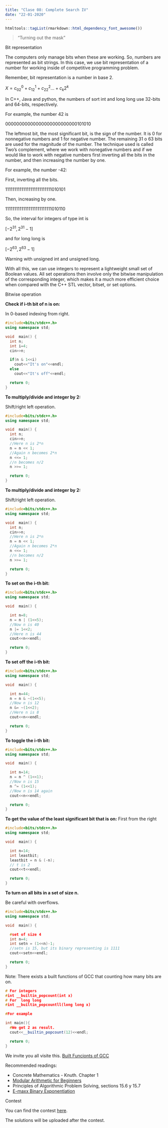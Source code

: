 ```yaml
---
title: "Clase 08: Complete Search IV"
date: "22-01-2020"
---
```


```r
htmltools::tagList(rmarkdown::html_dependency_font_awesome())
```

> "Turning out the mask"


<div class="topic">Bit representation</div>
The computers only manage bits when these are working. So, numbers are represented as bit strings. In this case, we use bit representation of a number for working inside of competitive programming problem.

Remember, bit representation is a number in base 2.

  $X = c_02^0+ c_12^1 + c_22^2 ... + c_k2^k$

In C++, Java and python, the numbers of sort int and long long use 32-bits and 64-bits, respectively.

For example, the number 42 is

00000000000000000000000000101010

The leftmost bit, the most significant bit, is the sign of the number. It is 0 for nonnegative numbers and 1 for negative number. The remaining 31 o 63 bits are used for the magnitude of the number. The technique used is called Two's complement, where we work with nonegative numbers and if we would like to work with negative numbers first inverting all the bits in the number, and then increasing the number by one.

For example, the number -42: 

First, inverting all the bits.

11111111111111111111111111010101

Then, increasing by one.

11111111111111111111111111010110

So, the interval for integers of type int is 

$[ -2^{31},2^{31}-1]$

and for long long is

$[ -2^{63},2^{63}-1]$

Warning with unsigned int and unsigned long.

With all this, we can use integers to represent a lightweight small set of Boolean values. All set operations
then involve only the bitwise manipulation of the corresponding integer, which makes
it a much more efficient choice when compared with the C++ STL vector<bool>,
bitset, or set<int> options.

<div class="topic">Bitwise operation</div>

**Check if i-th bit of n is on:**

In 0-based indexing from right.

```c++
#include<bits/stdc++.h>
using namespace std;

void  main() {
  int n;
  int i=4;
  cin>>n;

  if(n & 1<<i)
    cout<<"It's on"<<endl;
  else
    cout<<"It's off"<<endl;

  return 0;  
}
```

**To multiply/divide and integer by 2:**

Shift/right left operation.

```c++
#include<bits/stdc++.h>
using namespace std;

void  main() {
  int n;
  cin>>n;
  //Here n is 2*n
  n = n << 1;
  //Again n becomes 2*n
  n <<= 1;
  //n becomes n/2
  n >>= 1;

  return 0;  
}
```

**To multiply/divide and integer by 2:**

Shift/right left operation.

```c++
#include<bits/stdc++.h>
using namespace std;

void  main() {
  int n;
  cin>>n;
  //Here n is 2*n
  n = n << 1;
  //Again n becomes 2*n
  n <<= 1;
  //n becomes n/2
  n >>= 1;

  return 0;  
}
```

**To set on the i-th bit:**

```c++
#include<bits/stdc++.h>
using namespace std;

void  main() {

  int n=8;
  n = n | (1<<5);
  //Now n is 40
  n |= 1<<2;
  //Here n is 44
  cout<<n<<endl;

  return 0;  
}
```

**To set off the i-th bit:**

```c++
#include<bits/stdc++.h>
using namespace std;

void  main() {

  int n=44;
  n = n & ~(1<<5); 
  //Now n is 12
  n &= ~(1<<2); 
  //Here n is 8
  cout<<n<<endl;

  return 0;  
}
```

**To toggle the i-th bit:**

```c++
#include<bits/stdc++.h>
using namespace std;

void  main() {

  int n=14;
  n = n ^ (1<<1); 
  //Now n is 15
  n ^= (1<<1); 
  //Now n is 14 again 
  cout<<n<<endl;

  return 0;  
}
```
**To get the value of the least significant bit that is on:**
First from the right

```c++
#include<bits/stdc++.h>
using namespace std;

void  main() {

  int n=14;
  int leastbit;
  leastbit = n & (-n); 
  // t is 2
  cout<<t<<endl;

  return 0;  
}
```

**To turn on all bits in a set of size n.**

Be careful with overflows.

```c++
#include<bits/stdc++.h>
using namespace std;

void  main() {

  #set of size 4
  int n=4;
  int setn = (1<<n)-1; 
  //setn is 15, but its binary representing is 1111
  cout<<setn<<endl;

  return 0;  
}
```

Note:
There exists a built functions of GCC that counting how many bits are on.
```c++
# For integers
#int __builtin_popcount(int x)
# For  long long 
#int __builtin_popcountll(long long x)

#For example

int main(){
  #We get 2 as result.
  cout<<__builtin_popcount(12)<<endl;

  return 0;
}

```
We invite you all visite this.
[Built Funcionts of GCC](https://www.geeksforgeeks.org/builtin-functions-gcc-compiler/)


Recommended readings:

* Concrete Mathematics - Knuth. Chapter 1
* [Modular Arithmetic for Beginners](https://codeforces.com/blog/entry/72527)
* Principles of Algorithmic Problem Solving, sections 15.6 y 15.7
* [E-maxx Binary Exponentiation](https://cp-algorithms.com/algebra/binary-exp.html)

<div class="topic">Contest</div>

You can find the contest [here](https://vjudge.net/contest/353470).

The solutions will be uploaded after the contest.
